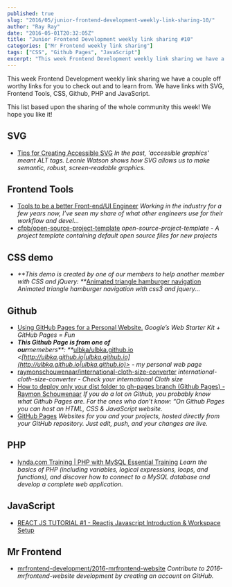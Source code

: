 ```yaml
---
published: true
slug: "2016/05/junior-frontend-development-weekly-link-sharing-10/"
author: "Ray Ray"
date: "2016-05-01T20:32:05Z"
title: "Junior Frontend Development weekly link sharing #10"
categories: ["Mr Frontend weekly link sharing"]
tags: ["CSS", "Github Pages", "JavaScript"]
excerpt: "This week Frontend Development weekly link sharing we have a couple off worthy links for you to che..."
---
```


This week Frontend Development weekly link sharing we have a couple off worthy links for you to check out and to learn from. We have links with SVG, Frontend Tools, CSS, Github, PHP and JavaScript.

This list based upon the sharing of the whole community this week! We hope you like it!

## SVG

* [Tips for Creating Accessible SVG](http://www.sitepoint.com/tips-accessible-svg/ "Tips for Creating Accessible SVG") _In the past, 'accessible graphics' meant ALT tags. Leonie Watson shows how SVG allows us to make semantic, robust, screen-readable graphics._

## Frontend Tools

* [Tools to be a better Front-end/UI Engineer](https://medium.com/@kirbdee/tools-to-be-a-better-front-end-ui-engineer-175e2db227e7?source=linkShare-2d2dc3be7649-1461696338 "Tools to be a better Front-end/UI Engineer") _Working in the industry for a few years now, I’ve seen my share of what other engineers use for their workflow and devel…_
* [cfpb/open-source-project-template](https://github.com/cfpb/open-source-project-template/blob/master/opensource-checklist.md "cfpb/open-source-project-template") _open-source-project-template - A project template containing default open source files for new projects_

## CSS demo

* _**This demo is created by one of our members to help another member with CSS and jQuery: **_[Animated triangle hamburger navigation](http://codepen.io/helloflow/pen/eZPEMG "Animated triangle hamburger navigation") _Animated triangle hamburger navigation with css3 and jquery..._

## Github

* [Using GitHub Pages for a Personal Website.](https://medium.com/@jeff_blaisdell/using-github-pages-for-a-personal-website-cdcbbdd8e28#.vxvnuwnqu "Using GitHub Pages for a Personal Website.") _Google’s Web Starter Kit + GitHub Pages = Fun_
* _**This Github Page is from one of our**_memebers_**: **_[ulbka/ulbka.github.io](https://github.com/ulbka/ulbka.github.io "ulbka/ulbka.github.io") _<[http://ulbka.github.io|ulbka.github.io](http://ulbka.github.io|ulbka.github.io)> - my personal web page_
* [raymonschouwenaar/international-cloth-size-converter](https://github.com/raymonschouwenaar/international-cloth-size-converter "raymonschouwenaar/international-cloth-size-converter") _international-cloth-size-converter - Check your international Cloth size_
* [How to deploy only your dist folder to gh-pages branch (Github Pages) - Raymon Schouwenaar](http://www.raymonschouwenaar.nl/deploy-dist-folder-gh-pages-branch-github-pages/ "How to deploy only your dist folder to gh-pages branch (Github Pages) - Raymon Schouwenaar") _If you do a lot on Github, you probably know what Github Pages are. For the ones who don’t know: “On Github Pages you can host an HTML, CSS & JavaScript website._
* [GitHub Pages](https://pages.github.com/ "GitHub Pages") _Websites for you and your projects, hosted directly from your GitHub repository. Just edit, push, and your changes are live._

## PHP

* [lynda.com Training | PHP with MySQL Essential Training](https://www.lynda.com/MySQL-tutorials/PHP-MySQL-Essential-Training/119003-2.html "lynda.com Training | PHP with MySQL Essential Training") _Learn the basics of PHP (including variables, logical expressions, loops, and functions), and discover how to connect to a MySQL database and develop a complete web application._

## JavaScript

* [REACT JS TUTORIAL #1 - Reactjs Javascript Introduction & Workspace Setup](https://www.youtube.com/watch?v=MhkGQAoc7bc "REACT JS TUTORIAL #1 - Reactjs Javascript Introduction & Workspace Setup")

## Mr Frontend

* [mrfrontend-development/2016-mrfrontend-website](https://github.com/mrfrontend-development/2016-mrfrontend-website "mrfrontend-development/2016-mrfrontend-website") _Contribute to 2016-mrfrontend-website development by creating an account on GitHub._